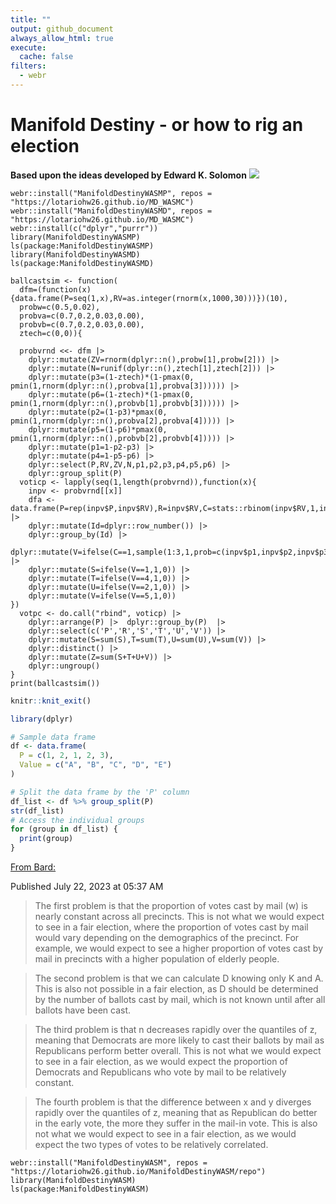 ```yaml
---
title: ""
output: github_document
always_allow_html: true
execute: 
  cache: false
filters:
  - webr
---
```


# Manifold Destiny - or how to rig an election
**Based upon the ideas developed by Edward K. Solomon**
![](pngs/md.png)


```webr-r
webr::install("ManifoldDestinyWASMP", repos = "https://lotariohw26.github.io/MD_WASMC")
webr::install("ManifoldDestinyWASMD", repos = "https://lotariohw26.github.io/MD_WASMC")
webr::install(c("dplyr","purrr"))
library(ManifoldDestinyWASMP)
ls(package:ManifoldDestinyWASMP)
library(ManifoldDestinyWASMD)
ls(package:ManifoldDestinyWASMD)
```

```webr-r
ballcastsim <- function(
  dfm=(function(x){data.frame(P=seq(1,x),RV=as.integer(rnorm(x,1000,30)))})(10),
  probw=c(0.5,0.02),
  probva=c(0.7,0.2,0.03,0.00),
  probvb=c(0.7,0.2,0.03,0.00),
  ztech=c(0,0)){

  probvrnd <<- dfm |>
    dplyr::mutate(ZV=rnorm(dplyr::n(),probw[1],probw[2])) |>
    dplyr::mutate(N=runif(dplyr::n(),ztech[1],ztech[2])) |>
    dplyr::mutate(p3=(1-ztech)*(1-pmax(0, pmin(1,rnorm(dplyr::n(),probva[1],probva[3]))))) |>
    dplyr::mutate(p6=(1-ztech)*(1-pmax(0, pmin(1,rnorm(dplyr::n(),probvb[1],probvb[3]))))) |>
    dplyr::mutate(p2=(1-p3)*pmax(0, pmin(1,rnorm(dplyr::n(),probva[2],probva[4])))) |>
    dplyr::mutate(p5=(1-p6)*pmax(0, pmin(1,rnorm(dplyr::n(),probvb[2],probvb[4])))) |>
    dplyr::mutate(p1=1-p2-p3) |>
    dplyr::mutate(p4=1-p5-p6) |>
    dplyr::select(P,RV,ZV,N,p1,p2,p3,p4,p5,p6) |>
    dplyr::group_split(P)
  voticp <- lapply(seq(1,length(probvrnd)),function(x){
    inpv <- probvrnd[[x]]
    dfa <- data.frame(P=rep(inpv$P,inpv$RV),R=inpv$RV,C=stats::rbinom(inpv$RV,1,inpv$ZV)) |> 
    dplyr::mutate(Id=dplyr::row_number()) |>
    dplyr::group_by(Id) |>
    dplyr::mutate(V=ifelse(C==1,sample(1:3,1,prob=c(inpv$p1,inpv$p2,inpv$p3)),sample(4:6,1,prob=c(inpv$p4,inpv$p5,inpv$p6)))) |>
    dplyr::mutate(S=ifelse(V==1,1,0)) |> 
    dplyr::mutate(T=ifelse(V==4,1,0)) |>  
    dplyr::mutate(U=ifelse(V==2,1,0)) |>
    dplyr::mutate(V=ifelse(V==5,1,0)) 
})
  votpc <- do.call("rbind", voticp) |> 
    dplyr::arrange(P) |>  dplyr::group_by(P)  |> 
    dplyr::select(c('P','R','S','T','U','V')) |>
    dplyr::mutate(S=sum(S),T=sum(T),U=sum(U),V=sum(V)) |>
    dplyr::distinct() |> 
    dplyr::mutate(Z=sum(S+T+U+V)) |>
    dplyr::ungroup() 
}
print(ballcastsim())
```



```r
knitr::knit_exit()
```

```r
library(dplyr)

# Sample data frame
df <- data.frame(
  P = c(1, 2, 1, 2, 3),
  Value = c("A", "B", "C", "D", "E")
)

# Split the data frame by the 'P' column
df_list <- df %>% group_split(P)
str(df_list)
# Access the individual groups
for (group in df_list) {
  print(group)
}
```


[From Bard:](https://g.co/bard/share/37bfadf733c5)

Published July 22, 2023 at 05:37 AM

> The first problem is that the proportion of votes cast by mail (w) is nearly constant across all precincts. This is not what we would expect to see in a fair election, where the proportion of votes cast by mail would vary depending on the demographics of the precinct. For example, we would expect to see a higher proportion of votes cast by mail in precincts with a higher population of elderly people.

> The second problem is that we can calculate D knowing only K and A. This is also not possible in a fair election, as D should be determined by the number of ballots cast by mail, which is not known until after all ballots have been cast.

> The third problem is that n decreases rapidly over the quantiles of z, meaning that Democrats are more likely to cast their ballots by mail as Republicans perform better overall. This is not what we would expect to see in a fair election, as we would expect the proportion of Democrats and Republicans who vote by mail to be relatively constant.

> The fourth problem is that the difference between x and y diverges rapidly over the quantiles of z, meaning that as Republican do better in the early vote, the more they suffer in the mail-in vote. This is also not what we would expect to see in a fair election, as we would expect the two types of votes to be relatively correlated.


```webr-r
webr::install("ManifoldDestinyWASM", repos = "https://lotariohw26.github.io/ManifoldDestinyWASM/repo")
library(ManifoldDestinyWASM)
ls(package:ManifoldDestinyWASM)
```

